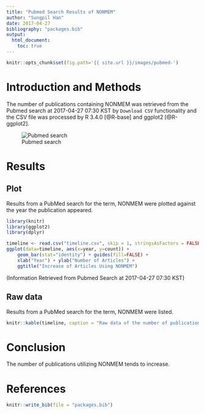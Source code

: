 ```yaml
---
title: "Pubmed Search Results of NONMEM"
author: "Sungpil Han"
date: 2017-04-27
bibliography: "packages.bib"
output:
  html_document:
    toc: true
---
```



```r
knitr::opts_chunk$set(fig.path='{{ site.url }}/images/pubmed-')
```

# Introduction and Methods

The number of publications containing NONMEM was retrieved from the Pubmed search at 2017-04-27 07:30 KST by `Download CSV` functionality and the CSV file was processed by R 3.4.0 [@R-base] and ggplot2 [@R-ggplot2].

![Pubmed search](pubmedsearch.png)

# Results

## Plot

Results from a PubMed search for the term, NONMEM were plotted against the year the publication appeared.

```r
library(knitr)
library(ggplot2)
library(dplyr)
```

```r
timeline <- read.csv("timeline.csv", skip = 1, stringsAsFactors = FALSE) %>% mutate(percentage = round(count/sum(count)*100, 2)) %>% arrange(year) %>% mutate(cum_percent = cumsum(percentage))
ggplot(data=timeline, aes(x=year, y=count)) +
    geom_bar(stat="identity") + guides(fill=FALSE) +
    xlab("Year") + ylab("Number of Articles") +
    ggtitle("Increase of Articles Using NONMEM")
```

(Information Retrieved from Pubmed Search at 2017-04-27 07:30 KST)

## Raw data

Results from a PubMed search for the term, NONMEM were listed. 

```r
knitr::kable(timeline, caption = "Raw data of the number of publications utilizing NONMEM.")
```

# Conclusion

The number of publications utilizing NONMEM tends to increase.

# References

```r
knitr::write_bib(file = "packages.bib")
```

